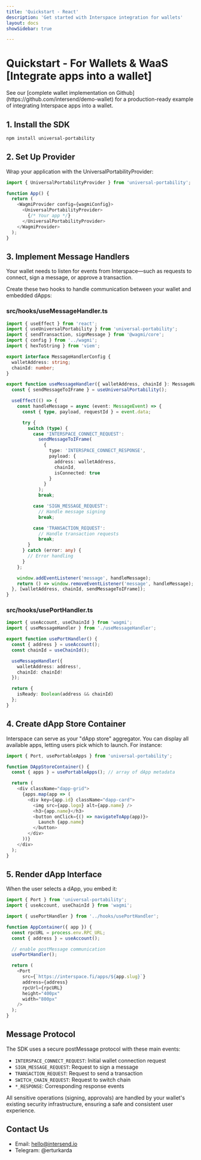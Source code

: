 ```yaml
---
title: 'Quickstart - React'
description: 'Get started with Interspace integration for wallets'
layout: docs
showSidebar: true

---
```



# Quickstart - For Wallets & WaaS [Integrate apps into a wallet]

<Callout type="tip">
  See our [complete wallet implementation on Github](https://github.com/intersend/demo-wallet) 
  for a production-ready example of integrating Interspace apps into a wallet.
</Callout>



## 1. Install the SDK
```bash
npm install universal-portability
```

## 2. Set Up Provider
Wrap your application with the UniversalPortabilityProvider:

```javascript
import { UniversalPortabilityProvider } from 'universal-portability';

function App() {
  return (
    <WagmiProvider config={wagmiConfig}>
      <UniversalPortabilityProvider>
        {/* Your app */}
      </UniversalPortabilityProvider>
    </WagmiProvider>
  );
}
```

## 3. Implement Message Handlers

Your wallet needs to listen for events from Interspace—such as requests to connect, sign a message, or approve a transaction.

Create these two hooks to handle communication between your wallet and embedded dApps:

### src/hooks/useMessageHandler.ts

```typescript
import { useEffect } from 'react';
import { useUniversalPortability } from 'universal-portability';
import { sendTransaction, signMessage } from '@wagmi/core';
import { config } from '../wagmi';
import { hexToString } from 'viem';

export interface MessageHandlerConfig {
  walletAddress: string;
  chainId: number;
}

export function useMessageHandler({ walletAddress, chainId }: MessageHandlerConfig) {
  const { sendMessageToIFrame } = useUniversalPortability();

  useEffect(() => {
    const handleMessage = async (event: MessageEvent) => {
      const { type, payload, requestId } = event.data;

      try {
        switch (type) {
          case 'INTERSPACE_CONNECT_REQUEST':
            sendMessageToIFrame(
              {
                type: 'INTERSPACE_CONNECT_RESPONSE',
                payload: {
                  address: walletAddress,
                  chainId,
                  isConnected: true
                }
              }
            );
            break;

          case 'SIGN_MESSAGE_REQUEST':
            // Handle message signing
            break;

          case 'TRANSACTION_REQUEST':
            // Handle transaction requests
            break;
        }
      } catch (error: any) {
        // Error handling
      }
    };

    window.addEventListener('message', handleMessage);
    return () => window.removeEventListener('message', handleMessage);
  }, [walletAddress, chainId, sendMessageToIFrame]);
}
```

### src/hooks/usePortHandler.ts

```typescript
import { useAccount, useChainId } from 'wagmi';
import { useMessageHandler } from './useMessageHandler';

export function usePortHandler() {
  const { address } = useAccount();
  const chainId = useChainId();

  useMessageHandler({
    walletAddress: address!,
    chainId: chainId!
  });

  return {
    isReady: Boolean(address && chainId)
  };
}
```

## 4. Create dApp Store Container

Interspace can serve as your "dApp store" aggregator. You can display all available apps, letting users pick which to launch. For instance:

```typescript
import { Port, usePortableApps } from 'universal-portability';

function DAppStoreContainer() {
  const { apps } = usePortableApps(); // array of dApp metadata

  return (
    <div className="dapp-grid">
      {apps.map(app => (
        <div key={app.id} className="dapp-card">
          <img src={app.logo} alt={app.name} />
          <h3>{app.name}</h3>
          <button onClick={() => navigateToApp(app)}>
            Launch {app.name}
          </button>
        </div>
      ))}
    </div>
  );
}
```

## 5. Render dApp Interface

When the user selects a dApp, you embed it:

```typescript
import { Port } from 'universal-portability';
import { useAccount, useChainId } from 'wagmi';

import { usePortHandler } from '../hooks/usePortHandler';

function AppContainer({ app }) {
  const rpcURL = process.env.RPC_URL;
  const { address } = useAccount();

  // enable postMessage communication
  usePortHandler();

  return (
    <Port
      src={`https://interspace.fi/apps/${app.slug}`}
      address={address}
      rpcUrl={rpcURL}
      height="400px"
      width="800px"
    />
  );
}
```

## Message Protocol

The SDK uses a secure postMessage protocol with these main events:

- `INTERSPACE_CONNECT_REQUEST`: Initial wallet connection request
- `SIGN_MESSAGE_REQUEST`: Request to sign a message
- `TRANSACTION_REQUEST`: Request to send a transaction
- `SWITCH_CHAIN_REQUEST`: Request to switch chain
- `*_RESPONSE`: Corresponding response events

All sensitive operations (signing, approvals) are handled by your wallet's existing security infrastructure, ensuring a safe and consistent user experience.

## Contact Us

- Email: hello@intersend.io
- Telegram: @erturkarda
